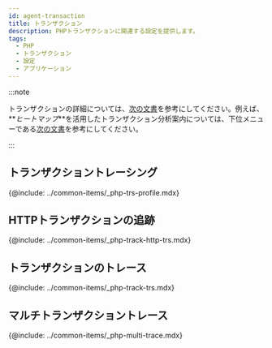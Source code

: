 ```yaml
---
id: agent-transaction
title: トランザクション
description: PHPトランザクションに関連する設定を提供します。
tags:
  - PHP
  - トランザクション
  - 設定
  - アプリケーション
---
```


:::note

トランザクションの詳細については、[次の文書](track-transactions-intro)を参考にしてください。例えば、**_ヒートマップ_**を活用したトランザクション分析案内については、下位メニューである[次の文書](trs-view)を参考にしてください。 

:::

## トランザクショントレーシング

{@include: ../common-items/_php-trs-profile.mdx}

## HTTPトランザクションの追跡

{@include: ../common-items/_php-track-http-trs.mdx}

## トランザクションのトレース

{@include: ../common-items/_php-track-trs.mdx}

## マルチトランザクショントレース

{@include: ../common-items/_php-multi-trace.mdx}
